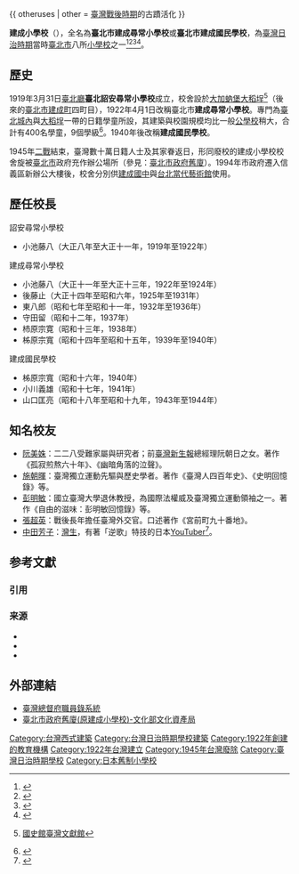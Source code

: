 {{ otheruses | other = [[臺灣戰後時期|臺灣戰後時期]]的古蹟活化 }}

{{Infobox School
| name           = 建成小學校
| former_name    = {{lang|ja|臺北詔安尋常小學校<br>臺北市建成尋常小學校<br>臺北市建成國民學校}}
| logo           = 
| image          = Kensei Elementary School.jpg
| caption        = 現為[[台北當代藝術館|台北當代藝術館]]的建成小學校（[[鄧南光|鄧南光]]攝）
| motto          = 
| established    = 1919年（1922年更名）
| closed         = 1945年
| type           = [[尋常小学校|尋常小学校]]／[[国民学校|国民学校]]
| language       = [[日语|日语]]
| religion       =
| affiliation    = 
| IMC            =
| legal_person   =
| district       = [[臺北城內|臺北城內]]、[[大稻埕|大稻埕]][[建成町|建成町]]
| grades         = 
| founder        = 
| president      = 
| principal      = 
| vice_principal = 
| assistant_principal =
| secretary      = 
| dean           = 
| director       = 
| college        = 
| house          = 
| su             = 
| sc             = 
| cs             = 
| cc             = 
| faculty        = 
| staff          = 
| students       = 
| area           = 
| athletics      = 
| conference     = 
| tree           = 
| colors         = 
| mascot         = 
| magazine       = 
| free_label     = 
| free_text      = 
| free_label2    = 
| free_text2     = 
| free_label3    = 
| free_text3     = 
| free_label4    = 
| free_text4     = 
| free_label5    = 
| free_text5     =
| telephone      = 
| fax            = 
| address        = [[臺北州|臺北州]][[臺北市_(州轄市)|臺北市]][[建成町|建成町]]四丁目一番地
| location       = {{coord|25|03|02|N|121|31|07|E|display=inline,title}}
| website        = 
}}

'''建成小學校'''（{{jpn|f=h|j=建成小学校|kyu=建成小學校|hg=けんせいしょうがっこう|rm=Kensei Shōgakkō}}），全名為'''臺北市建成尋常小學校'''或'''臺北市建成國民學校'''，為[[臺灣|臺灣]][[臺灣日治時期|日治時期]]當時[[臺北市_(州轄市)|臺北市]]八所[[小學校_(台灣)|小學校]]之一<ref>{{cite news | title = 台日老校友重返母校　建成國中總動員迎賓 | publisher = [[台灣時報|台灣時報]] | url = http://www.twtimes.com.tw/index.php?page=news&nid=98666 | author = 陳漢明 | date = 2010-06-08 | accessdate = 2015-09-15 | language = zh-hant | archive-url = https://web.archive.org/web/20160304192641/http://www.twtimes.com.tw/index.php?page=news&nid=98666 | archive-date = 2016-03-04 | dead-url = yes }}</ref><ref>{{cite news | title = 歷史的遺跡 當代藝術館 | publisher = 生命力新聞 | url = http://www.vita.tw/2007/07/blog-post_31.html#.VfcHt9KqpBc | author = 沈欣漢 | date = 2007-08-01 | accessdate = 2015-09-15 | language = zh-hant | deadurl = yes | archiveurl = https://web.archive.org/web/20160124175952/http://www.vita.tw/2007/07/blog-post_31.html#.VfcHt9KqpBc | archivedate = 2016-01-24 }}</ref><ref>{{cite journal | title = 建成小學校，跨海同窗緣 | journal = 台灣光華雜誌，2012年2月 | year = 2012 | pages = 106 | issn = 1991-525X | url = http://www.taiwan-panorama.com/tw/show_issue.php?id=201220102016C.TXT&table=0&cur_page=1&distype=text | author = 陳歆怡 | accessdate = 2015-09-15 | archive-date = 2019-06-29 | archive-url = https://web.archive.org/web/20190629124821/https://www.taiwan-panorama.com/tw/show_issue.php?id=201220102016C.TXT&table=0&cur_page=1&distype=text | dead-url = no }}</ref><ref>{{cite journal | title = 遊•藝世代──台北當代藝術館 | journal = 台灣光華雜誌，2010年8月 | year = 2010 | pages = 108 | issn = 1991-525X | url = http://www.taiwan-panorama.com/tw/show_issue.php?id=201089908108c.txt&cur_page=1&distype=text&table=0&h1=6Jed6KGT5paH5YyW&h2=5Y2a54mp6aSo&search=&height=&type=&scope=&order=&keyword=&lstPage=&num=&year=2010&month=08 | author = 王婉嘉 | accessdate = 2015-09-15 | archive-date = 2016-04-18 | archive-url = https://web.archive.org/web/20160418113036/https://www.taiwan-panorama.com/tw/show_issue.php?id=201089908108c.txt&cur_page=1&distype=text&table=0&h1=6Jed6KGT5paH5YyW&h2=5Y2a54mp6aSo&search=&height=&type=&scope=&order=&keyword=&lstPage=&num=&year=2010&month=08 | dead-url = no }}</ref>。

== 歷史 ==
1919年3月31日[[臺北廳|臺北廳]]'''臺北詔安尋常小學校'''成立，校舍設於[[大加蚋堡|大加蚋堡]][[大稻埕|大稻埕]]<ref>{{cite web |title=小學校、同分敎場名稱及位置改定 |url=http://ds3.th.gov.tw/ds3/app007/list3.php?ID1=0071021795a009 |work=臺灣總督府府報 |date=1919-03-31 }}{{Dead link}} [[國史館臺灣文獻館|國史館臺灣文獻館]]</ref>（後來的[[臺北市_(州轄市)|臺北市]][[建成町|建成町]]四町目），1922年4月1日改稱臺北市'''建成尋常小學校'''。專門為[[臺北城內|臺北城內]]與[[大稻埕|大稻埕]]一帶的日籍學童所設，其建築與校園規模均比一般[[公學校|公學校]]稍大，合計有400名學童，9個學級<ref>{{cite web |title=圖畫教育 建成小學校 |url=http://photo.lib.ntu.edu.tw/pic/db/detail.jsp?dtd_id=32&id=29527&rownum=16&pk=seq&showlevel=2 |website=國立臺灣大學特藏資源展示系統 |access-date=2019-08-03 |archive-date=2019-08-03 |archive-url=https://web.archive.org/web/20190803060950/http://photo.lib.ntu.edu.tw/pic/db/detail.jsp?dtd_id=32&id=29527&rownum=16&pk=seq&showlevel=2 |dead-url=yes }}</ref>。1940年後改稱'''建成國民學校'''。

1945年[[二戰|二戰]]結束，臺灣數十萬日籍人士及其家眷返日，形同廢校的建成小學校校舍旋被[[臺北市_(省轄市)|臺北市]]政府充作辦公場所（參見：[[臺北市政府舊廈|臺北市政府舊廈]]）。1994年市政府遷入信義區新辦公大樓後，校舍分別供[[建成國中|建成國中]]與[[台北當代藝術館|台北當代藝術館]]使用。

== 歷任校長 ==
; 詔安尋常小學校
* 小池藤八（大正八年至大正十一年，1919年至1922年）

; 建成尋常小學校
* 小池藤八（大正十一年至大正十三年，1922年至1924年）
* 後藤止（大正十四年至昭和六年，1925年至1931年）
* 東八郎（昭和七年至昭和十一年，1932年至1936年）
* 守田留（昭和十二年，1937年）
* 杮原宗寛（昭和十三年，1938年）
* 柹原宗寬（昭和十四年至昭和十五年，1939年至1940年）

; 建成國民學校
* 柹原宗寬（昭和十六年，1940年）
* 小川義雄（昭和十七年，1941年）
* 山口匡亮（昭和十八年至昭和十九年，1943年至1944年）

== 知名校友 ==
* [[阮美姝|阮美姝]]：二二八受難家屬與研究者；前[[臺灣新生報|臺灣新生報]]總經理阮朝日之女。著作《孤寂煎熬六十年》、《幽暗角落的泣聲》。
* [[施朝暉|施朝暉]]：臺灣獨立運動先驅與歷史學者。著作《臺灣人四百年史》、《史明回憶錄》等。
* [[彭明敏|彭明敏]]：國立臺灣大學退休教授，為國際法權威及臺灣獨立運動領袖之一。著作《自由的滋味：彭明敏回憶錄》等。
* [[張超英|張超英]]：戰後長年擔任臺灣外交官。口述著作《宮前町九十番地》。
*[[中田芳子|中田芳子]]：[[灣生|灣生]]，有著「逆歌」特技的日本[[YouTuber|YouTuber]]<ref>{{cite news |title=北市建成國中 灣生溫馨返校日 |url=https://udn.com/news/story/7323/3834641 |work=聯合新聞網 |language=zh-TW |accessdate=2019-08-03 |archive-date=2019-05-27 |archive-url=https://web.archive.org/web/20190527025149/https://udn.com/news/story/7323/3834641 |dead-url=no }}</ref>。

== 参考文獻 ==
=== 引用 ===
{{Reflist}}

=== 来源 ===
{{refbegin}}
* {{cite book |editor = [[文部省|文部省]] |title = 学制百年史 |url = http://www.mext.go.jp/b_menu/hakusho/html/others/detail/1317552.htm |format = pdf |accessdate = 2015-07-19 |date = 1981年9月5日 |publisher = 株式会社帝国地方行政学会 |location = 東京都新宿区 |language = ja |ISBN =  |pages =  |chapter = 国民学校の成立 |chapterurl = http://www.mext.go.jp/b_menu/hakusho/html/others/detail/1317570.htm |ref = harv |archive-date = 2021-02-19 |archive-url = https://web.archive.org/web/20210219104756/https://www.mext.go.jp/b_menu/hakusho/html/others/detail/1317552.htm |dead-url = no }}
* {{cite book |author = 山中恒 |title = 子どもたちの太平洋戦争 国民学校の時代 |edition = |date = 1986年11月20日 |publisher = 岩波書店
|location = 東京都千代田区 |series = 岩波新書黄　356 |language = ja |ISBN = |page = |ref = harv }}
* {{cite book | author = 徳丸薩郎 | title = がじゅまるの追憶 |url = |publisher = 建成小学校同窓会 | year = 2002 |language = ja }}
{{refend}}

== 外部連結 ==
* [http://who.ith.sinica.edu.tw/ 臺灣總督府職員錄系統] {{Wayback|url=http://who.ith.sinica.edu.tw/ |date=20130403013559 }}
* [https://nchdb.boch.gov.tw/assets/advanceSearch/monument/19980504000010 臺北市政府舊廈(原建成小學校)-文化部文化資產局] {{Wayback|url=https://nchdb.boch.gov.tw/assets/advanceSearch/monument/19980504000010 |date=20190502072839 }}

{{臺北市文化資產}}
{{台灣直轄市定古蹟}}

[[Category:台灣西式建築|Category:台灣西式建築]]
[[Category:台灣日治時期學校建築|Category:台灣日治時期學校建築]]
[[Category:1922年創建的教育機構|Category:1922年創建的教育機構]]
[[Category:1922年台灣建立|Category:1922年台灣建立]]
[[Category:1945年台灣廢除|Category:1945年台灣廢除]]
[[Category:臺灣日治時期學校|Category:臺灣日治時期學校]]
[[Category:日本舊制小學校|Category:日本舊制小學校]]